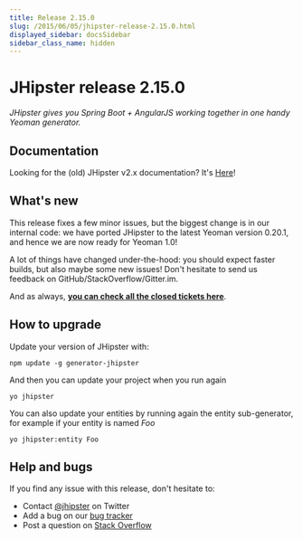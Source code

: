 ```yaml
---
title: Release 2.15.0
slug: /2015/06/05/jhipster-release-2.15.0.html
displayed_sidebar: docsSidebar
sidebar_class_name: hidden
---
```


JHipster release 2.15.0
==================

*JHipster gives you Spring Boot + AngularJS working together in one handy Yeoman generator.*

Documentation
----------

Looking for the (old) JHipster v2.x documentation? It's [Here](/documentation-archive)!

What's new
----------

This release fixes a few minor issues, but the biggest change is in our internal code: we have ported JHipster to the latest Yeoman version 0.20.1, and hence we are now ready for Yeoman 1.0!

A lot of things have changed under-the-hood: you should expect faster builds, but also maybe some new issues! Don't hesitate to send us feedback on GitHub/StackOverflow/Gitter.im.

And as always, __[you can check all the closed tickets here](https://github.com/jhipster/generator-jhipster/issues?q=milestone%3A2.15.0+is%3Aclosed)__.

How to upgrade
------------

Update your version of JHipster with:

```
npm update -g generator-jhipster
```

And then you can update your project when you run again

```
yo jhipster
```

You can also update your entities by running again the entity sub-generator, for example if your entity is named _Foo_

```
yo jhipster:entity Foo
```

Help and bugs
--------------

If you find any issue with this release, don't hesitate to:

- Contact [@jhipster](https://twitter.com/jhipster) on Twitter
- Add a bug on our [bug tracker](https://github.com/jhipster/generator-jhipster/issues?state=open)
- Post a question on [Stack Overflow](http://stackoverflow.com/tags/jhipster/info)
